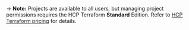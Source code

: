 -> **Note:** Projects are available to all users, but managing project permissions requires the HCP Terraform **Standard** Edition. Refer to [HCP Terraform pricing](https://www.hashicorp.com/products/terraform/pricing) for details.